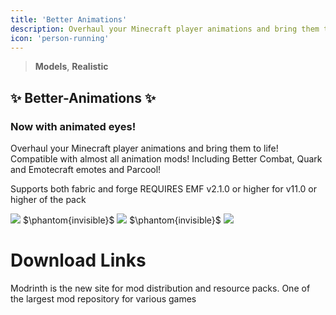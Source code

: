 ```yaml
---
title: 'Better Animations'
description: Overhaul your Minecraft player animations and bring them to life!
icon: 'person-running'
---
```


> <Icon icon="layer-group" iconType="regular" /> **Models**, <Icon icon="image" iconType="regular" /> **Realistic**

## ✨ Better-Animations ✨ 
### Now with animated eyes!
Overhaul your Minecraft player animations and bring them to life!
Compatible with almost all animation mods! Including Better Combat, Quark and Emotecraft emotes and Parcool!

Supports both fabric and forge
REQUIRES EMF v2.1.0 or higher for v11.0 or higher of the pack

<Frame caption="Falling Animation">
<img src="https://cdn.modrinth.com/data/TghJ0CEU/images/43c9e8c872c800a0148ba7449997d2e30925469c.gif"/>
</Frame>
$\phantom{invisible}$
<Frame caption="Idle Animation">
<img src="https://cdn.modrinth.com/data/TghJ0CEU/images/a716f71c21e31eae6c5e60416852020de210dcae.gif"/>
</Frame>
$\phantom{invisible}$
<Frame caption="Running Animation">
<img src="https://cdn.modrinth.com/data/TghJ0CEU/images/c86f911ee871dfaf921eac373c845b5ae61b1a23.gif"/>
</Frame>

# Download Links

<CardGroup cols={2}>
  <Card 
    title="Modrinth Download Link"
    icon= "download"
    href="https://modrinth.com/resourcepack/better-animations"
  >
    Modrinth is the new site for mod distribution and resource packs.
  </Card>
  <Card
    title="Curseforge Download Link"
    icon="download"
    href="https://www.curseforge.com/minecraft/texture-packs/better-animations"
  >
    One of the largest mod repository for various games
  </Card>
</CardGroup>